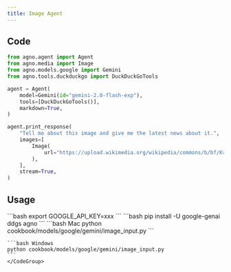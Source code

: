 ```yaml
---
title: Image Agent
---
```


## Code

```python cookbook/models/google/gemini/image_input.py
from agno.agent import Agent
from agno.media import Image
from agno.models.google import Gemini
from agno.tools.duckduckgo import DuckDuckGoTools

agent = Agent(
    model=Gemini(id="gemini-2.0-flash-exp"),
    tools=[DuckDuckGoTools()],
    markdown=True,
)

agent.print_response(
    "Tell me about this image and give me the latest news about it.",
    images=[
        Image(
            url="https://upload.wikimedia.org/wikipedia/commons/b/bf/Krakow_-_Kosciol_Mariacki.jpg"
        ),
    ],
    stream=True,
)
```

## Usage

<Steps>
  <Snippet file="create-venv-step.mdx" />

  <Step title="Set your API key">
    ```bash
    export GOOGLE_API_KEY=xxx
    ```
  </Step>

  <Step title="Install libraries">
    ```bash
    pip install -U google-genai ddgs agno
    ```
  </Step>

  <Step title="Run Agent">
    <CodeGroup>
    ```bash Mac
    python cookbook/models/google/gemini/image_input.py
    ```

    ```bash Windows
    python cookbook/models/google/gemini/image_input.py
    ```
    </CodeGroup>
  </Step>
</Steps>